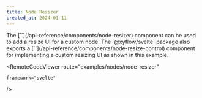```yaml
---
title: Node Resizer
created_at: 2024-01-11
---
```





<ExampleLayout>
The [`<NodeResizer />`](/api-reference/components/node-resizer) component can be used to add a resize UI for a custom node. The `@xyflow/svelte` package also exports a [`<NodeResizeControl />`](/api-reference/components/node-resize-control) component for implementing a custom resizing UI as shown in this example.

  <RemoteCodeViewer
    route="examples/nodes/node-resizer"
    
    framework="svelte"
  />
</ExampleLayout>
